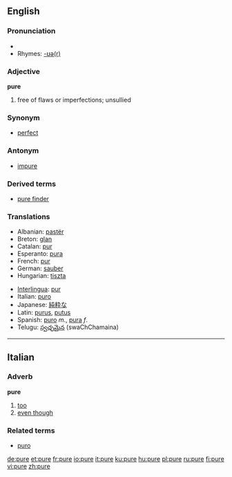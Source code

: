 {{see|puré}}

==English==

===Pronunciation===
*{{audio|en-us-pure.ogg|Audio (US)}}
*Rhymes: [[Rhymes:English:-ʊə(r)|-ʊə(r)]]

===Adjective===
'''pure'''
#free of flaws or imperfections; unsullied

===Synonym===
*[[perfect]]

===Antonym===
*[[impure]]

===Derived terms===
*[[pure finder]]

===Translations===
{{top}}
*Albanian: [[pastër]]
*Breton: [[glan]]
*Catalan: [[pur]]
*Esperanto: [[pura]]
*French: [[pur]]
*German: [[sauber]]
*Hungarian: [[tiszta]]
{{mid}}
*[[Interlingua]]: [[pur]] 
*Italian: [[puro]]
*Japanese: [[純粋]]な
*Latin: [[purus]], [[putus]]
*Spanish: [[puro]] ''m''., [[pura]] ''f''.
*Telugu: [[స్వఛ్ఛమైన]] (swaChChamaina)
{{bottom}}

----

==Italian==
===Adverb===
'''pure'''

# [[too]]
# [[even though]]

===Related terms===
*[[puro]]

[[de:pure]]
[[et:pure]]
[[fr:pure]]
[[io:pure]]
[[it:pure]]
[[ku:pure]]
[[hu:pure]]
[[pl:pure]]
[[ru:pure]]
[[fi:pure]]
[[vi:pure]]
[[zh:pure]]
